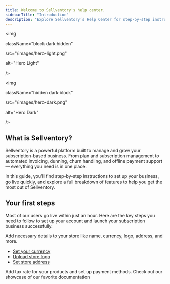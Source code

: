 ```yaml
---
title: Welcome to Sellventory's help center.
sidebarTitle: "Introduction"
description: "Explore Sellventory’s Help Center for step-by-step instructions, feature breakdowns, and best practices. Whether you're a beginner or pro, everything you need is right here."
---
```


<img

  className="block dark:hidden"

  src="/images/hero-light.png"

  alt="Hero Light"

/>

<img

  className="hidden dark:block"

  src="/images/hero-dark.png"

  alt="Hero Dark"

/>

## What is Sellventory?

Sellventory is a powerful platform built to manage and grow your subscription-based business. From plan and subscription management to automated invoicing, dunning, churn handling, and offline payment support — everything you need is in one place.

In this guide, you'll find step-by-step instructions to set up your business, go live quickly, and explore a full breakdown of features to help you get the most out of Sellventory.

[//]: # (<CardGroup cols={2}>)

[//]: # (  <Card)

[//]: # (    title="Edit Your Docs")

[//]: # (    icon="pen-to-square")

[//]: # (    href="https://mintlify.com/docs/quickstart")

[//]: # (  >)

[//]: # (    Get your docs set up locally for easy development)

[//]: # (  </Card>)

[//]: # (  <Card)

[//]: # (    title="Preview Changes")

[//]: # (    icon="image")

[//]: # (    href="https://mintlify.com/docs/development")

[//]: # (  >)

[//]: # (    Preview your changes before you push to make sure they're perfect)

[//]: # (  </Card>)

[//]: # (</CardGroup>)

## Your first steps

Most of our users go live within just an hour.
Here are the key steps you need to follow to set up your account and launch your subscription business successfully.

<CardGroup cols={2}>
  <Card
    title="Configure Your Store"
    icon="store"
    href="https://mintlify.com/docs/settings/global">
    Add necessary details to your store like name, currency, logo, address, and more.
      <ul className="mt-2 list-disc list-inside text-sm text-gray-600">
          <li><a href="/docs/settings/currency" className="text-gray-600 hover:underline">Set your currency</a></li>
          <li><a href="/docs/settings/logo" className="text-gray-600 hover:underline">Upload store logo</a></li>
          <li><a href="/docs/settings/address" className="text-gray-600 hover:underline">Set store address</a></li>
      </ul>
  </Card>
  <Card
    title="Services & Plans"
    icon="list-ul"
    href="https://mintlify.com/docs/api-playground/openapi">
  </Card>
  <Card
    title="Tax & Payments"
    icon="credit-card"
    href="https://mintlify.com/docs/content/components/accordions">
    Add tax rate for your products and set up payment methods.
  </Card>
  <Card
    title="Storefront and Checkout"
    icon="browser"
    href="https://mintlify.com/customers">
    Check out our showcase of our favorite documentation
  </Card>
</CardGroup>
